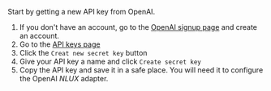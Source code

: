 Start by getting a new API key from OpenAI.

1. If you don't have an account, go to the <a href="https://platform.openai.com/signup" target="_blank">OpenAI signup page</a> and create an account.
2. Go to the <a href="https://platform.openai.com/api-keys" target="_blank">API keys page</a>
3. Click the `Creat new secret key` button
4. Give your API key a name and click `Create secret key`
5. Copy the API key and save it in a safe place. You will need it to configure the OpenAI _NLUX_ adapter.
